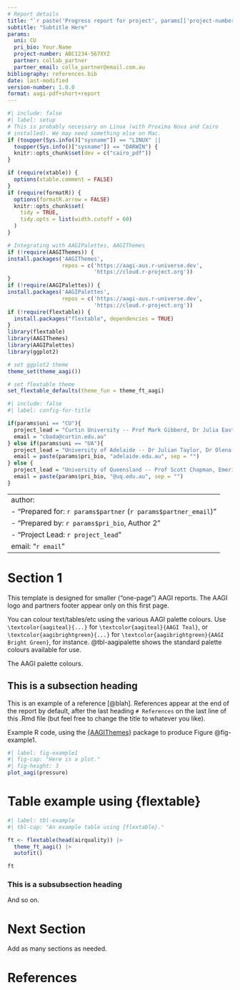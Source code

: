 ```yaml
---
# Report details
title: "`r paste('Progress report for project', params[['project-number']])`"
subtitle: "Subtitle Here"
params:
  uni: CU
  pri_bio: Your.Name
  project-number: ABC1234-567XYZ
  partner: collab_partner
  partner_email: colla_partner@email.com.au
bibliography: references.bib
date: last-modified
version-number: 1.0.0
format: aagi-pdf+short+report
---
```


```r
#| include: false
#| label: setup
# This is probably necessary on Linux (with Proxima Nova and Cairo
# installed). We may need something else on Mac.
if (toupper(Sys.info()["sysname"]) == "LINUX" ||
  toupper(Sys.info()["sysname"]) == "DARWIN") {
  knitr::opts_chunk$set(dev = c("cairo_pdf"))
}

if (require(xtable)) {
  options(xtable.comment = FALSE)
}
if (require(formatR)) {
  options(formatR.arrow = FALSE)
  knitr::opts_chunk$set(
    tidy = TRUE,
    tidy.opts = list(width.cutoff = 60)
  )
}

# Integrating with AAGIPalettes, AAGIThemes
if (!require(AAGIThemes)) {
install.packages('AAGIThemes',
                 repos = c('https://aagi-aus.r-universe.dev',
                           'https://cloud.r-project.org'))
}
if (!require(AAGIPalettes)) {
install.packages('AAGIPalettes',
                 repos = c('https://aagi-aus.r-universe.dev',
                           'https://cloud.r-project.org'))
if (!require(flextable)) {
  install.packages("flextable", dependencies = TRUE)
}
library(flextable)
library(AAGIThemes)
library(AAGIPalettes)
library(ggplot2)

# set ggplot2 theme
theme_set(theme_aagi())

# set flextable theme
set_flextable_defaults(theme_fun = theme_ft_aagi)
```

```r
#| include: false
#| label: config-for-title

if(params$uni == "CU"){
  project_lead = "Curtin University -- Prof Mark Gibberd, Dr Julia Easton, Prof Adam Sparks"
  email = "cbada@curtin.edu.au"
} else if(params$uni == "UA"){
  project_lead = "University of Adelaide -- Dr Julian Taylor, Dr Olena Kravchuck"
  email = paste(params$pri_bio, "adelaide.edu.au", sep = "")
} else {
  project_lead = "University of Queensland -- Prof Scott Chapman, Emeritus Prof Kaye Basford"
  email = paste(params$pri_bio, "@uq.edu.au", sep = "")
}
```

---
author:
  - "Prepared for: `r params$partner` (`r params$partner_email`)"
  - "Prepared by: `r params$pri_bio`, Author 2"
  - "Project Lead: `r project_lead`"
email: "`r email`"
---

# Section 1

This template is designed for smaller ("one-page") AAGI reports. The AAGI logo and partners footer appear only on this first page.

You can colour text/tables/etc using the various AAGI palette colours. Use `\textcolor{aagiteal}{...}` for `\textcolor{aagiteal}{AAGI Teal}`, or `\textcolor{aagibrightgreen}{...}` for `\textcolor{aagibrightgreen}{AAGI Bright Green}`, for instance. @tbl-aagipalette shows the standard palette colours available for use.

::: {#tbl-aagipalette}
  \centering
  \begin{tabular}{|c | c | c | c |}
    \hline
    \cellcolor{aagibrightgreen}\texttt{aagibrightgreen} & %
    \cellcolor{aagiteal}\color{white}\texttt{aagiteal} & %
    \cellcolor{aagiblue}\texttt{aagiblue} & %
    \cellcolor{aagigreen}\texttt{aagigreen} \\
    \hline
    \cellcolor{aagiyellow}\texttt{aagiyellow} & %
    \cellcolor{aagiorange}\texttt{aagiorange} & %
    \cellcolor{aagiblack}\color{white}\texttt{aagiblack} & %
    \cellcolor{aagigrey}\texttt{aagigrey} \\
    \hline
  \end{tabular} 

The AAGI palette colours.
:::

## This is a subsection heading

This is an example of a reference [@blah]. References appear at the end of the report by default, after the last heading `# References` on the last line of this .Rmd file (but feel free to change the title to whatever you like).

\begin{note}
  {\bf\color{aagiteal!75!black} Example Note}\quad
  Use \verb|\begin{note}...\end{note}| to create coloured notes like this
  that stand out on the page.
\end{note}

Example R code, using the [{AAGIThemes}](https://aagi-aus.github.io/AAGIThemes/) package to produce Figure @fig-example1.

```r
#| label: fig-example1
#| fig-cap: "Here is a plot."
#| fig-height: 3
plot_aagi(pressure)
```

# Table example using {flextable}

```r
#| label: tbl-example
#| tbl-cap: "An example table using {flextable}."

ft <- flextable(head(airquality)) |>
  theme_ft_aagi() |>
  autofit()

ft

```


### This is a subsubsection heading

\lipsum[1-3]

And so on.

# Next Section

Add as many sections as needed.

# References
